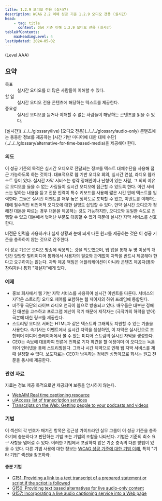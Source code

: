 ```yaml
---
title: 1.2.9 오디오 전용 (실시간)
description: WCAG 2.2 이해 성공 기준 1.2.9 오디오 전용 (실시간)
head:
    - tag: title
      content: 성공 기준 이해 1.2.9 오디오 전용 (실시간)
tableOfContents:
    maxHeadingLevel: 4
lastUpdated: 2024-05-02
---
```



(Level AAA)

## 요약

<dl>
<dt>목표</dt>
<dd>실시간 오디오를 더 많은 사람들이 이해할 수 있다.</dd>
<dt>할 일</dt>
<dd>실시간 오디오 전용 콘텐츠에 해당하는 텍스트를 제공한다.</dd>
<dt>중요성</dt>
<dd>실시간 오디오를 듣거나 이해할 수 없는 사람들이 해당하는 콘텐츠를 읽을 수 있다.</dd>
</dl>

<Card title="성공 기준(SC)">
[실시간](../../../glossary/live) [오디오 전용](../../../glossary/audio-only) 콘텐츠에는 동등한 정보를 제공하는 [시간 기반 미디어에 대한 대체 수단](../../../glossary/alternative-for-time-based-media)을 제공해야 한다.
</Card>

### 의도

이 성공 기준의 목적은 실시간 오디오로 전달되는 정보를 텍스트 대체수단을 사용해 접근 가능하도록 하는 것이다. 대표적으로 웹 기반 오디오 회의, 실시간 연설, 라디오 웹캐스트 등이 있다. 실시간 자막 서비스는 청각 장애인이나 난청이 있는 사람, 그 외의 이유로 오디오를 들을 수 없는 사람들이 실시간 오디오에 접근할 수 있도록 한다. 이런 서비스는 말하는 내용을 듣고 전문 인력이 특수 키보드를 사용해 짧은 시간 안에 텍스트를 입력한다. 그들은 실시간 이벤트를 매우 높은 정확도로 포착할 수 있고, 이벤트를 이해하는 데에 필수적인 비언어적 오디오에 대한 설명도 삽입할 수 있다. 만약 실시간 오디오가 정해진 대본을 따르는 경우 대본을 제공하는 것도 가능하지만, 오디오와 동일한 속도로 진행할 수 있고 대본에서 벗어난 부분도 대응할 수 있기 때문에 실시간 자막 서비스를 선호한다. 

비전문 인력을 사용하거나 실제 상황과 눈에 띄게 다른 원고를 제공하는 것은 이 성공 기준을 충족하지 않는 것으로 간주한다.

이 성공 기준은 오디오 방송에 적용되는 것을 의도했으며, 웹 앱을 통해 두 명 이상의 개인간 양방향 멀티미디어 통화에서 사용자의 필요와 관계없이 자막을 반드시 제공해야 한다고 요구하지는 않는다. 자막 제공 책임은 애플리케이션이 아니라 콘텐츠 제공자(통화 참여자)나 통화 "개설자"에게 있다.

### 예제

* 홍보 회사에서 웹 기반 자막 서비스를 사용하여 실시간 이벤트를 다룬다. 서비스의 자막은 스트리밍 오디오 제어를 포함하는 웹 페이지의 하위 프레임에 통합된다.
* 비주류 극단의 라이브 라디오 연극이 웹으로 방송되고 있다. 배우들은 대부분 정해진 대본을 고수하고 프로그램 예산이 적기 때문에 제작자는 (극작가의 허락을 받아) 극본에 대한 링크를 제공한다.
* 스트리밍 오디오 서버는 HTML과 같은 텍스트와 그래픽도 지원할 수 있는 기술을 사용한다. 속기사는 이벤트에서 실시간 자막을 생성하면, 이 자막은 실시간으로 조합되어 미디어 플레이어에서 볼 수 있는 미디어 스트림의 실시간 자막을 생성한다.
* CEO는 속보에 대응하여 언론에 전화로 기자 회견을 할 예정이며 이 오디오는 녹음되어 인터넷을 통해 스트리밍된다. 그러나 시간 제약으로 인해 웹 자막 서비스를 제때 설정할 수 없다. 보도자료는 CEO가 낭독하는 정해진 성명이므로 회사는 원고 전문을 동시에 제공한다.

### 관련 자료

자료는 정보 제공 목적으로만 제공되며 보증을 암시하지 않는다.

*   [WebAIM Real time captioning resource](https://webaim.org/techniques/captions/realtime)
*   [uiAccess list of transcription services](http://www.uiaccess.com/transcripts/transcript_services.html)
*   [Transcripts on the Web: Getting people to your podcasts and videos](http://www.uiaccess.com/transcripts/transcripts_on_the_web.html)

### 기법

이 섹션의 각 번호가 매겨진 항목은 접근성 가이드라인 실무 그룹이 이 성공 기준을 충족하기에 충분하다고 판단하는 기법 또는 기법의 조합을 나타낸다. 기법은 기준의 최소 요구 사항을 넘어설 수 있다. 이러한 기법에서 포괄하지 않은 기준 충족의 다른 방법이 있을 수 있다. 다른 기법 사용에 대한 정보는 [WCAG 성공 기준에 대한 기법 이해](../understanding-techniques), 특히 "기타 기법" 섹션을 참조하라.

#### 충분 기법

*   [G151: Providing a link to a text transcript of a prepared statement or script if the script is followed](https://www.w3.org/WAI/WCAG22/Techniques/general/G151)
*   [G150: Providing text based alternatives for live audio-only content](https://www.w3.org/WAI/WCAG22/Techniques/general/G150)
*   [G157: Incorporating a live audio captioning service into a Web page](https://www.w3.org/WAI/WCAG22/Techniques/general/G157)
